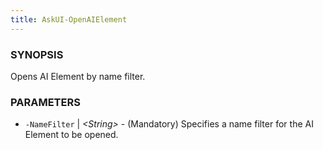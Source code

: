 ---
title: AskUI-OpenAIElement
---


### SYNOPSIS

Opens AI Element by name filter.

### PARAMETERS

- `-NameFilter` | _&lt;String&gt;_ - (Mandatory) Specifies a name filter for the AI Element to be opened.


